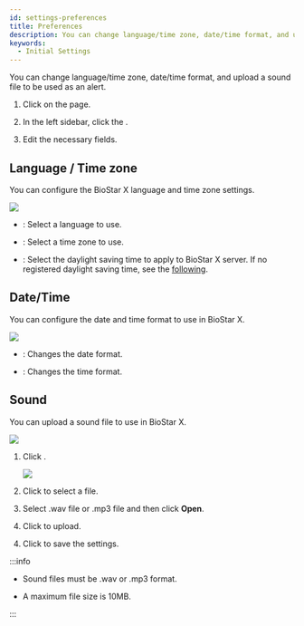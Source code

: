 ```yaml
---
id: settings-preferences
title: Preferences
description: You can change language/time zone, date/time format, and upload a sound file to be used as an alert.
keywords:
  - Initial Settings
---
```


You can change language/time zone, date/time format, and upload a sound file to be used as an alert.

1. Click <Cmd sid='shell.header.setting' /> on the <Cmd sid='shell.header.launcher' /> page.

2. In the left sidebar, click the <Cmd sid='common.preference' product='2' />.

3. Edit the necessary fields.

## Language / Time zone

You can configure the BioStar X language and time zone settings.

<Image src='/img/biostarx-settings-preference-language-timezone.png' className='none' />

* <Cmd sid='common.language' product='2' />: Select a language to use.

* <Cmd sid='common.timeZone' product='2' />: Select a time zone to use.

* <Cmd sid='common.dst' product='2' />: Select the daylight saving time to apply to BioStar X server. If no registered daylight saving time, see the [following](#).

## Date/Time

You can configure the date and time format to use in BioStar X.

<Image src='/img/biostarx-settings-preference-date-time.png' className='none' />

* <Cmd sid="common.dateFormat" product='2' />: Changes the date format.

* <Cmd sid="common.timeFormat" product='2' />: Changes the time format.

## Sound

You can upload a sound file to use in BioStar X.

<Image src='/img/biostarx-settings-preference-sound.png' className='none' />

<Calloutlists>

1. Click <Cmd sid="button.plusAdd" product='2' />.

   <Image src='/img/biostarx-settings-preference-add-sound.png' className='none' />

2. Click <Cmd sid="setting.preference.sound.alert.addSound.browse" product='2' /> to select a file.

3. Select .wav file or .mp3 file and then click **Open**. 

4. Click <Cmd sid="button.add" product='2' /> to upload.

</Calloutlists>

4. Click <Cmd sid="button.apply" product='2' /> to save the settings.

:::info

* Sound files must be .wav or .mp3 format.

* A maximum file size is 10MB.

:::

